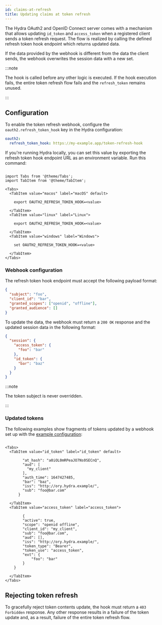 ```yaml
---
id: claims-at-refresh
title: Updating claims at token refresh
---
```


The Hydra OAuth2 and OpenID Connect server comes with a mechanism that allows updating `id_token` and `access_token` 
when a registered client sends a token refresh request. The flow is realized by calling the defined refresh token hook endpoint 
which returns updated data. 

If the data provided by the webhook is different from the data the client sends, the webhook overwrites the session data with a new set. 

:::note

The hook is called before any other logic is executed. If the hook execution fails, 
the entire token refresh flow fails and the `refresh_token` remains unused.

::: 

## Configuration

To enable the token refresh webhook, configure the `oauth2.refresh_token_hook` key in the Hydra configuration: 

```yaml
oauth2:
  refresh_token_hook: https://my-example.app/token-refresh-hook
```

If you're running Hydra locally, you can set this value by exporting the refresh token hook endpoint URL as an environment variable. 
Run this command: 

```mdx-code-block

import Tabs from '@theme/Tabs';
import TabItem from '@theme/TabItem';

<Tabs>
  <TabItem value="macos" label="macOS" default>

    export OAUTH2_REFRESH_TOKEN_HOOK=<value>

  </TabItem>
  <TabItem value="linux" label="Linux">

    export OAUTH2_REFRESH_TOKEN_HOOK=<value>
  
  </TabItem>
  <TabItem value="windows" label="Windows">

    set OAUTH2_REFRESH_TOKEN_HOOK=<value>
  
  </TabItem>
</Tabs>
```

### Webhook configuration

The refresh token hook endpoint must accept the following payload format: 

```json
{
  "subject": "foo",
  "client_id": "bar",
  "granted_scopes": ["openid", "offline"],
  "granted_audience": []
}
```

To update the data, the webhook must return a `200 OK` response and the updated session data in the following format:

```json
{
  "session": {
    "access_token": {
      "foo": "bar"
    },
    "id_token": {
      "bar": "baz"
    }
  }
}
```

:::note

The token subject is never overridden.

:::

### Updated tokens

The following examples show fragments of tokens updated by a webhook set up with the [example configuration](#webhook-configuration):

```mdx-code-block

<Tabs>
  <TabItem value="id_token" label="id_token" default>

        "at_hash": "a0iOL0mRPeaJO7Ns0SECnQ",
        "aud": [
          "my_client"
        ],
        "auth_time": 1647427485,
        "bar": "baz",
        "iss": "http://ory.hydra.example/",
        "sub": "foo@bar.com"
      }

  </TabItem>
  <TabItem value="access_token" label="access_token">

        {
        "active": true,
        "scope": "openid offline",
        "client_id": "my_client",
        "sub": "foo@bar.com",
        "aud": [],
        "iss": "http://ory.hydra.example/",
        "token_type": "Bearer",
        "token_use": "access_token",
        "ext": {
            "foo": "bar"
        }
    }
  
  </TabItem>
</Tabs>
```

## Rejecting token refresh

To gracefully reject token contents update, the hook must return a `403 Forbidden` response. 
Any other response results in a failure of the token update and, as a result, failure of the entire token refresh flow. 
